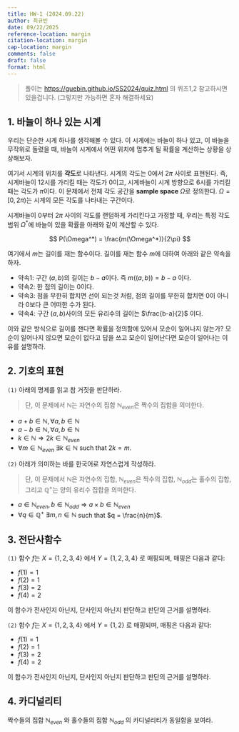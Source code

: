 ```yaml
---
title: HW-1 (2024.09.22)
author: 최규빈
date: 09/22/2025
reference-location: margin
citation-location: margin
cap-location: margin
comments: false
draft: false
format: html
---
```



> 풀이는 <https://guebin.github.io/SS2024/quiz.html> 의 퀴즈1,2 참고하시면 있을겁니다. (그렇지만 가능하면 혼자 해결하세요)

## 1. 바늘이 하나 있는 시계

우리는 단순한 시계 하나를 생각해볼 수 있다. 이 시계에는 바늘이 하나 있고, 이 바늘을 무작위로 돌렸을 때, 바늘이 시계에서 어떤 위치에 멈추게 될 확률을 계산하는 상황을 상상해보자.

여기서 시계의 위치를 **각도**로 나타낸다. 시계의 각도는 $0$에서 $2\pi$ 사이로 표현된다. 즉, 시계바늘이 12시를 가리킬 때는 각도가 $0$이고, 시계바늘이 시계 방향으로 6시를 가리킬 때는 각도가 $\pi$이다. 이 문제에서 전체 각도 공간을 **sample space** $\Omega$로 정의한다. $\Omega = [0, 2\pi)$는 시계의 모든 각도를 나타내는 구간이다. 


시계바늘이 $0$부터 $2\pi$ 사이의 각도를 랜덤하게 가리킨다고 가정할 때, 우리는 특정 각도 범위 $\Omega^*$에 바늘이 있을 확률을 아래와 같이 계산할 수 있다. 

$$
P(\Omega^*) = \frac{m(\Omega^*)}{2\pi}
$$

여기에서 $m$는 길이를 재는 함수이다. 길이를 재는 함수 $m$에 대하여 아래와 같은 약속을 하자. 

- 약속1: 구간 $(a,b)$의 길이는 $b-a$이다. 즉 $m((a,b))=b-a$ 이다. 
- 약속2:  한 점의 길이는 0이다. 
- 약속3:  점을 무한히 합치면 선이 되는것 처럼, 점의 길이를 무한히 합치면 0이 아니라 0보다 큰 어떠한 수가 된다. 
- 약속4:  구간 $(a,b)$사이의 모든 유리수의 길이는 $\frac{b-a}{2}$ 이다. 

이와 같은 방식으로 길이를 잰다면 확률을 정의함에 있어서 모순이 일어나지 않는가? 모순이 일어나지 않으면 모순이 없다고 답을 쓰고 모순이 일어난다면 모순이 일어나는 이유를 설명하라. 

## 2. 기호의 표현

`(1)` 아래의 명제를 읽고 참 거짓을 판단하라. 

> 단, 이 문제에서 $\mathbb{N}$는 자연수의 집합 $\mathbb{N}_{even}$은 짝수의 집합을 의미한다. 

- $a+b \in \mathbb{N}, \forall a,b \in \mathbb{N}$
- $a-b \in \mathbb{N}, \forall a,b \in \mathbb{N}$ 
- $k \in \mathbb{N} \Rightarrow 2k \in \mathbb{N}_{even}$
- $\forall m \in \mathbb{N}_{even}~ \exists k \in \mathbb{N}$ such that $2k=m$. 

`(2)` 아래가 의미하는 바를 한국어로 자연스럽게 작성하라.

> 단, 이 문제에서 $\mathbb{N}$은 자연수의 집합, $\mathbb{N}_{even}$은 짝수의 집합, $\mathbb{N}_{odd}$는 홀수의 집합, 그리고 $\mathbb{Q}^+$는 양의 유리수 집합을 의미한다.


- $a \in \mathbb{N}_{even}, b \in \mathbb{N}_{odd} \Rightarrow a \times b \in \mathbb{N}_{even}$
- $\forall q \in \mathbb{Q}^+~ \exists m, n \in \mathbb{N}$ such that $q = \frac{n}{m}$.



## 3. 전단사함수 

`(1)` 함수 $f$는 $X = \{1,2,3,4\}$ 에서 $Y = \{1,2,3,4\}$ 로 매핑되며, 매핑은 다음과 같다:

- $f(1) = 1$
- $f(2) = 1$
- $f(3) = 2$
- $f(4) = 2$

이 함수가 전사인지 아닌지, 단사인지 아닌지 판단하고 판단의 근거를 설명하라. 

`(2)` 함수 $f$는 $X = \{1,2,3,4\}$ 에서 $Y = \{1,2\}$ 로 매핑되며, 매핑은 다음과 같다:

- $f(1) = 1$
- $f(2) = 1$
- $f(3) = 2$
- $f(4) = 2$

이 함수가 전사인지 아닌지, 단사인지 아닌지 판단하고 판단의 근거를 설명하라. 

##  4. 카디널리티 

짝수들의 집합 $\mathbb{N}_{even}$ 와 홀수들의 집합 $\mathbb{N}_{odd}$ 의 카디널리티가 동일함을 보여라. 

